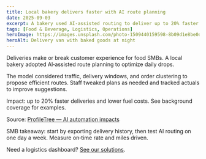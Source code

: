 ```yaml
---
title: Local bakery delivers faster with AI route planning
date: 2025-09-03
excerpt: A bakery used AI‑assisted routing to deliver up to 20% faster and cut fuel costs during peak seasons.
tags: [Food & Beverage, Logistics, Operations]
heroImage: https://images.unsplash.com/photo-1509440159598-8b09d1e8be0d?q=80&w=1600&auto=format&fit=crop
heroAlt: Delivery van with baked goods at night
---
```


Deliveries make or break customer experience for food SMBs. A local bakery adopted AI‑assisted route planning to optimize daily drops.

The model considered traffic, delivery windows, and order clustering to propose efficient routes. Staff tweaked plans as needed and tracked actuals to improve suggestions.

Impact: up to 20% faster deliveries and lower fuel costs. See background coverage for examples.

Source: [ProfileTree — AI automation impacts](https://profiletree.com/ai-automation-and-job-impacts/#:~:text=Boosting%20Efficiency%3A%20A%20local%20bakery)

SMB takeaway: start by exporting delivery history, then test AI routing on one day a week. Measure on‑time rate and miles driven.

Need a logistics dashboard? [See our solutions](/solutions).
